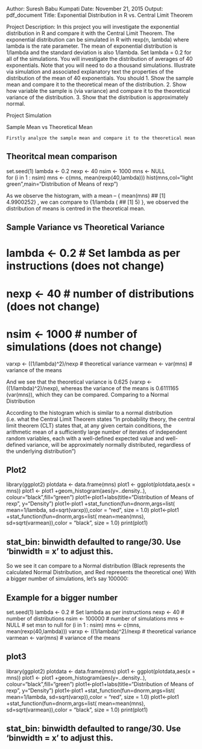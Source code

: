 Author: Suresh Babu Kumpati
Date: November 21, 2015
Output: pdf_document
Title: Exponential Distribution in R  vs. Central Limit Theorem

Project Description:
In this project you will investigate the exponential distribution in R and compare it with the Central Limit Theorem. The exponential distribution can be simulated in R with rexp(n, lambda) where lambda is the rate parameter. The mean of exponential distribution is 1/lambda and the standard deviation is also 1/lambda. Set lambda = 0.2 for all of the simulations. You will investigate the distribution of averages of 40 exponentials. Note that you will need to do a thousand simulations.
Illustrate via simulation and associated explanatory text the properties of the distribution of the mean of 40 exponentials. You should
1.	Show the sample mean and compare it to the theoretical mean of the distribution.
2.	Show how variable the sample is (via variance) and compare it to the theoretical variance of the distribution.
3.	Show that the distribution is approximately normal.

Project Simulation

Sample Mean vs Theoretical Mean

 	Firstly analyze the sample mean and compare it to the theoretical mean

## Theoritcal mean comparison 	
set.seed(1)
lambda <- 0.2 
nexp <- 40 
nsim <- 1000 
mns <- NULL  
for (i in 1 : nsim) mns <- c(mns, mean(rexp(40,lambda)))
hist(mns,col="light green",main="Distribution of Means of rexp")

 
As we observe the histogram, with a mean – { mean(mns)  ## [1] 4.9900252} , we can compare to {1/lambda ( ## [1] 5) }, we observed the distribution of means is centred in the theoretical mean. 

## Sample Variance vs Theoretical Variance

# lambda <- 0.2 # Set lambda as per instructions (does not change)
# nexp <- 40 # number of distributions (does not change)
# nsim <- 1000 # number of simulations (does not change)
varxp <- ((1/lambda)^2)/nexp # theoretical variance
varmean <- var(mns) # variance of the means

And we see that the theoretical variance is 0.625 (varxp <- ((1/lambda)^2)/nexp), whereas the variance of the means is 0.6111165 (var(mns)), which they can be compared.
Comparing to a Normal Distribution

According to the histogram which is similar to a normal distribution (i.e. what the Central Limit Theorem states “In probability theory, the central limit theorem (CLT) states that, at any given certain conditions, the arithmetic mean of a sufficiently large number of iterates of independent random variables, each with a well-defined expected value and well-defined variance, will be approximately normally distributed, regardless of the underlying distribution”)

## Plot2
library(ggplot2)
plotdata <- data.frame(mns)
plot1 <- ggplot(plotdata,aes(x = mns))
plot1 <- plot1 +geom_histogram(aes(y=..density..), colour="black",fill="green")
plot1<-plot1+labs(title="Distribution of Means of rexp", y="Density")
plot1<-plot1 +stat_function(fun=dnorm,args=list( mean=1/lambda, sd=sqrt(varxp)),color = "red", size = 1.0)
plot1<-plot1 +stat_function(fun=dnorm,args=list( mean=mean(mns), sd=sqrt(varmean)),color = "black", size = 1.0)
print(plot1)

 
## stat_bin: binwidth defaulted to range/30. Use 'binwidth = x' to adjust this.
So we see it can compare to a Normal distribution (Black represents the calculated Normal Distribution, and Red represents the theoretical one)
With a bigger number of simulations, let’s say 100000:

## Example for a bigger number
set.seed(1)
lambda <- 0.2 # Set lambda as per instructions
nexp <- 40 # number of distributions
nsim <- 100000 # number of simulations
mns <- NULL  # set msn to null 
for (i in 1 : nsim) mns <- c(mns, mean(rexp(40,lambda)))
varxp <- ((1/lambda)^2)/nexp # theoretical variance
varmean <- var(mns) # variance of the means

## plot3
library(ggplot2)
plotdata <- data.frame(mns)
plot1 <- ggplot(plotdata,aes(x = mns))
plot1 <- plot1 +geom_histogram(aes(y=..density..), colour="black",fill="green")
plot1<-plot1+labs(title="Distribution of Means of rexp", y="Density")
plot1<-plot1 +stat_function(fun=dnorm,args=list( mean=1/lambda, sd=sqrt(varxp)),color = "red", size = 1.0)
plot1<-plot1 +stat_function(fun=dnorm,args=list( mean=mean(mns), sd=sqrt(varmean)),color = "black", size = 1.0)
print(plot1)

 
## stat_bin: binwidth defaulted to range/30. Use 'binwidth = x' to adjust this.

